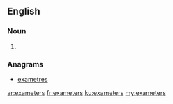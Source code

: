 ==English==

===Noun===
{{head|en|plural}}

# {{plural of|exameter|lang=en}}

===Anagrams===
* [[exametres#English|exametres]]

[[ar:exameters]]
[[fr:exameters]]
[[ku:exameters]]
[[my:exameters]]